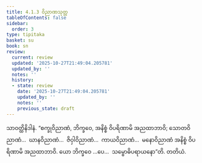 ```yaml
---
title: 4.1.3 ဝိညာဏသုတ္တ
tableOfContents: false
sidebar:
  order: 3
type: tipitaka
basket: su
book: sn
review:
  current: review
  updated: '2025-10-27T21:49:04.205781'
  updated_by: ''
  notes: ''
  history:
  - state: review
    date: '2025-10-27T21:49:04.205781'
    updated_by: ''
    notes: ''
    previous_state: draft
---
```



<ReviewStatus review={frontmatter.review} showDetails={true} />

<HypothesisAnnotation frontmatter={frontmatter} />

<DynamicBreadcrumb />

<Division number="304" book="sn" e="ch" v="18" p="324">

<Paragraph number="1047" book="sn">
သာဝတ္ထိနိဒါနံ. “စက္ခုဝိညာဏံ, ဘိက္ခဝေ, အနိစ္စံ ဝိပရိဏာမိ အညထာဘာဝိ; သောတဝိညာဏံ…  ဃာနဝိညာဏံ…  ဇိဝှါဝိညာဏံ…  ကာယဝိညာဏံ…  မနောဝိညာဏံ အနိစ္စံ ဝိပရိဏာမိ အညထာဘာဝိ. ယော ဘိက္ခဝေ …ပေ…  သမ္ဗောဓိပရာယနော”တိ.

</Paragraph>
</Division>

<Paragraph number="1048" type="center" book="sn">
တတိယံ.
</Paragraph>
